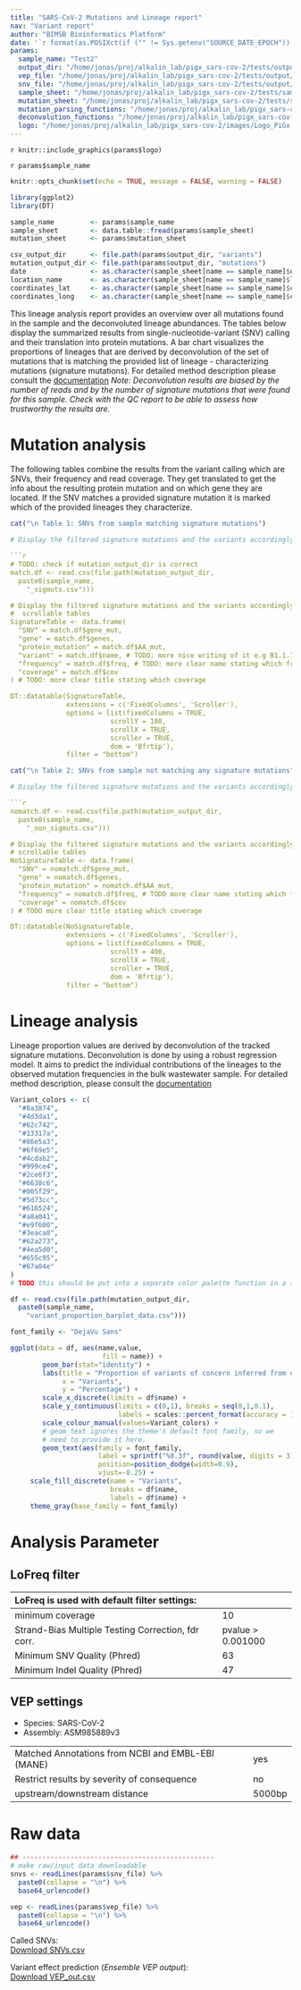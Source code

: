 ```yaml
---
title: "SARS-CoV-2 Mutations and Lineage report"
nav: "Variant report"
author: "BIMSB Bioinformatics Platform"
date: '`r format(as.POSIXct(if ("" != Sys.getenv("SOURCE_DATE_EPOCH")) { as.numeric(Sys.getenv("SOURCE_DATE_EPOCH")) } else { Sys.time() }, origin="1970-01-01"), "%Y-%m-%d %H:%M:%S")`'
params:
  sample_name: "Test2"
  output_dir: "/home/jonas/proj/alkalin_lab/pigx_sars-cov-2/tests/output"
  vep_file: "/home/jonas/proj/alkalin_lab/pigx_sars-cov-2/tests/output/variants/Test2_vep_sarscov2_parsed.txt"
  snv_file: "/home/jonas/proj/alkalin_lab/pigx_sars-cov-2/tests/output/variants/Test2_snv.csv"
  sample_sheet: "/home/jonas/proj/alkalin_lab/pigx_sars-cov-2/tests/sample_sheet.csv"
  mutation_sheet: "/home/jonas/proj/alkalin_lab/pigx_sars-cov-2/tests/sample_data/mutation_sheet_211006_covidCG_NT_location.csv"
  mutation_parsing_functions: "/home/jonas/proj/alkalin_lab/pigx_sars-cov-2/scripts/mutation_parsing_funs.R"
  deconvolution_functions: "/home/jonas/proj/alkalin_lab/pigx_sars-cov-2/scripts/deconvolution.R"
  logo: "/home/jonas/proj/alkalin_lab/pigx_sars-cov-2/images/Logo_PiGx.png"
---
```


<style>
.dropdown-menu {
  max-height: 200px;
  overflow-y: scroll;}
</style>

<div id="logo" align="top">
`r knitr::include_graphics(params$logo)`
</div>

<sample>`r params$sample_name`</sample>

```r
knitr::opts_chunk$set(echo = TRUE, message = FALSE, warning = FALSE)

library(ggplot2)
library(DT)

sample_name         <- params$sample_name
sample_sheet        <- data.table::fread(params$sample_sheet)
mutation_sheet      <- params$mutation_sheet

csv_output_dir      <- file.path(params$output_dir, "variants")
mutation_output_dir <- file.path(params$output_dir, "mutations")
date                <- as.character(sample_sheet[name == sample_name]$date)
location_name       <- as.character(sample_sheet[name == sample_name]$location_name)
coordinates_lat     <- as.character(sample_sheet[name == sample_name]$coordinates_lat)
coordinates_long    <- as.character(sample_sheet[name == sample_name]$coordinates_long)
```


This lineage analysis report provides an overview over all mutations found in 
the sample and the deconvoluted lineage abundances. The tables below display the
summarized results from single-nucleotide-variant (SNV) calling and their 
translation into protein mutations. A bar chart visualizes the proportions of 
lineages that are derived by deconvolution of the set of mutations that is 
matching the provided list of lineage - characterizing mutations (signature 
mutations). For detailed method description please consult the
[documentation](http://bioinformatics.mdc-berlin.de/pigx_docs/pigx-sars-cov-2.html#output-description)
*Note: Deconvolution results are biased by the number of reads and by the number
of signature mutations that were found for this sample.  Check with the QC 
report to be able to assess how trustworthy the results are.*

# Mutation analysis

The following tables combine the results from the variant calling which are SNVs, their frequency and read coverage. They get translated to get the info about the resulting protein mutation and on which gene they are located. If the SNV matches a provided signature mutation it is marked which of the provided lineages they characterize. 
```r
cat("\n Table 1: SNVs from sample matching signature mutations")
```
```r
# Display the filtered signature mutations and the variants accordingly in scrollable tables

```r
# TODO: check if mutation_output_dir is correct
match.df <- read.csv(file.path(mutation_output_dir,
  paste0(sample_name,
    "_sigmuts.csv")))

# Display the filtered signature mutations and the variants accordingly in
#  scrollable tables
SignatureTable <- data.frame(
  "SNV" = match.df$gene_mut,
  "gene" = match.df$genes,
  "protein_mutation" = match.df$AA_mut,
  "variant" = match.df$name, # TODO: more nice writing of it e.g B1.1.7
  "frequency" = match.df$freq, # TODO: more clear name stating which frequency
  "coverage" = match.df$cov
) # TODO: more clear title stating which coverage

DT::datatable(SignatureTable,
              extensions = c('FixedColumns', 'Scroller'),
              options = list(fixedColumns = TRUE, 
                         scrollY = 180,
                         scrollX = TRUE,
                         scroller = TRUE,
                         dom = 'Bfrtip'),
              filter = "bottom")
```
```r
cat("\n Table 2: SNVs from sample not matching any signature mutations")
```
```r
# Display the filtered signature mutations and the variants accordingly in scrollable tables

```r
nomatch.df <- read.csv(file.path(mutation_output_dir,
  paste0(sample_name,
    "_non_sigmuts.csv")))

# Display the filtered signature mutations and the variants accordingly in
# scrollable tables
NoSignatureTable <- data.frame(
  "SNV" = nomatch.df$gene_mut,
  "gene" = nomatch.df$genes,
  "protein_mutation" = nomatch.df$AA_mut,
  "frequency" = nomatch.df$freq, # TODO more clear name stating which frequency
  "coverage" = nomatch.df$cov
) # TODO more clear title stating which coverage

DT::datatable(NoSignatureTable,
              extensions = c('FixedColumns', 'Scroller'),
              options = list(fixedColumns = TRUE, 
                         scrollY = 400,
                         scrollX = TRUE,
                         scroller = TRUE,
                         dom = 'Bfrtip'),
              filter = "bottom")
```

# Lineage analysis
Lineage proportion values are derived by deconvolution of the tracked signature mutations. Deconvolution is done by using a robust regression model. It aims to predict the individual contributions of the lineages to the observed mutation frequencies in the bulk wastewater sample. For detailed method description, please consult the [documentation](https://bioinformatics.mdc-berlin.de/pigx_docs/pigx-sars-cov-2.html#output-description)




```r
Variant_colors <- c(
  "#8a3874",
  "#4d3da1",
  "#62c742",
  "#13317a",
  "#86e5a3",
  "#6f69e5",
  "#4cdab2",
  "#999ce4",
  "#2ce6f3",
  "#6638c6",
  "#005f29",
  "#5d73cc",
  "#616524",
  "#a8a041",
  "#e9f600",
  "#3eaca8",
  "#62a273",
  "#4ea5d0",
  "#655c95",
  "#67a04e"
)
# TODO this should be put into a separate color palette function in a separate file

df <- read.csv(file.path(mutation_output_dir,
  paste0(sample_name,
    "variant_proportion_barplot_data.csv")))

font_family <- "DejaVu Sans"

ggplot(data = df, aes(name,value, 
                       fill = name)) +
        geom_bar(stat="identity") +
        labs(title = "Proportion of variants of concern inferred from deconvolution",
             x = "Variants",
             y = "Percentage") +
        scale_x_discrete(limits = df$name) +
        scale_y_continuous(limits = c(0,1), breaks = seq(0,1,0.1),
                           labels = scales::percent_format(accuracy = 1)) +
        scale_colour_manual(values=Variant_colors) + 
        # geom_text ignores the theme's default font family, so we
        # need to provide it here.
        geom_text(aes(family = font_family,
                      label = sprintf("%0.3f", round(value, digits = 3))),
                      position=position_dodge(width=0.9), 
                      vjust=-0.25) + 
     scale_fill_discrete(name = "Variants",
                         breaks = df$name,
                         labels = df$name) +
     theme_gray(base_family = font_family)
```

# Analysis Parameter

## LoFreq filter
| LoFreq is used with default filter settings:       |                   |
|:---------------------------------------------------|:------------------|
| minimum coverage                                   | 10                |
| Strand-Bias Multiple Testing Correction, fdr corr. | pvalue > 0.001000 |
| Minimum SNV Quality (Phred)                        | 63                |
| Minimum Indel Quality (Phred)                      | 47                |

## VEP settings  
* Species: SARS-CoV-2  
* Assembly: ASM985889v3  

|                                                   |        |
|:--------------------------------------------------|:-------|
| Matched Annotations from NCBI and EMBL-EBI (MANE) | yes    |
| Restrict results by severity of consequence       | no     |
| upstream/downstream distance                      | 5000bp |


# Raw data 

```r
## ------------------------------------------------
# make raw/input data downloadable
snvs <- readLines(params$snv_file) %>%
  paste0(collapse = "\n") %>%
  base64_urlencode()

vep <- readLines(params$vep_file) %>%
  paste0(collapse = "\n") %>%
  base64_urlencode()
```



Called SNVs:  
[Download SNVs.csv](`r sprintf('data:text/csv;base64,%s', snvs)`)

Variant effect prediction (*Ensemble VEP output*):  
[Download VEP_out.csv](`r sprintf('data:text/csv;base64,%s', vep)`)
